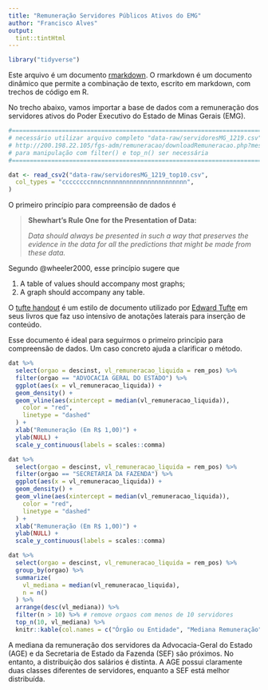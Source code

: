 ```yaml
---
title: "Remuneração Servidores Públicos Ativos do EMG"
author: "Francisco Alves"
output: 
  tint::tintHtml
---
```


```r
library("tidyverse")
```

Este arquivo é um documento [rmarkdown](https://rmarkdown.rstudio.com/). O rmarkdown é um documento dinâmico que permite a combinação de texto, escrito em markdown, com trechos de código em R. 

No trecho abaixo, vamos importar a base de dados com a remuneração dos servidores ativos do Poder Executivo do Estado de Minas Gerais (EMG).

```r
#======================================================================
# necessário utilizar arquivo completo "data-raw/servidoresMG_1219.csv" de
# http://200.198.22.105/fgs-adm/remuneracao/downloadRemuneracao.php?mes=1219
# para manipulação com filter() e top_n() ser necessária
#======================================================================

dat <- read_csv2("data-raw/servidoresMG_1219_top10.csv",
  col_types = "ccccccccnnncnnnnnnnnnnnnnnnnnnnnnnn",
)
```

O primeiro princípio para compreensão de dados é

> __Shewhart's Rule One for the Presentation of Data:__
> 
> _Data should always be presented in such a way that preserves the evidence in the data for all the predictions that might be made from these data._

Segundo @wheeler2000, esse princípio sugere que

1. A table of values should accompany most graphs;
2. A graph should accompany any table.

O [tufte handout](https://rstudio.github.io/tufte/) é um estilo de documento utilizado por [Edward Tufte](https://en.wikipedia.org/wiki/Edward_Tufte) em seus livros que faz uso intensivo de anotações laterais para inserção de conteúdo.

Esse documento é ideal para seguirmos o primeiro princípio para compreensão de dados. Um caso concreto ajuda a clarificar o método. 

```r
dat %>%
  select(orgao = descinst, vl_remuneracao_liquida = rem_pos) %>% 
  filter(orgao == "ADVOCACIA GERAL DO ESTADO") %>%
  ggplot(aes(x = vl_remuneracao_liquida)) +
  geom_density() +
  geom_vline(aes(xintercept = median(vl_remuneracao_liquida)),
    color = "red",
    linetype = "dashed"
  ) +
  xlab("Remuneração (Em R$ 1,00)") +
  ylab(NULL) +
  scale_y_continuous(labels = scales::comma)

dat %>%
  select(orgao = descinst, vl_remuneracao_liquida = rem_pos) %>% 
  filter(orgao == "SECRETARIA DA FAZENDA") %>%
  ggplot(aes(x = vl_remuneracao_liquida)) +
  geom_density() +
  geom_vline(aes(xintercept = median(vl_remuneracao_liquida)),
    color = "red",
    linetype = "dashed"
  ) +
  xlab("Remuneração (Em R$ 1,00)") +
  ylab(NULL) +
  scale_y_continuous(labels = scales::comma)

dat %>%
  select(orgao = descinst, vl_remuneracao_liquida = rem_pos) %>% 
  group_by(orgao) %>%
  summarize(
    vl_mediana = median(vl_remuneracao_liquida),
    n = n()
  ) %>%
  arrange(desc(vl_mediana)) %>%
  filter(n > 10) %>% # remove orgaos com menos de 10 servidores
  top_n(10, vl_mediana) %>%
  knitr::kable(col.names = c("Órgão ou Entidade", "Mediana Remuneração", "Qtd. Pagamentos"))
```

A mediana da remuneração dos servidores da Advocacia-Geral do Estado (AGE) e da Secretaria de Estado da Fazenda (SEF) são próximos. No entanto, a distribuição dos salários é distinta. A AGE possui claramente duas classes diferentes de servidores, enquanto a SEF está melhor distribuída.
